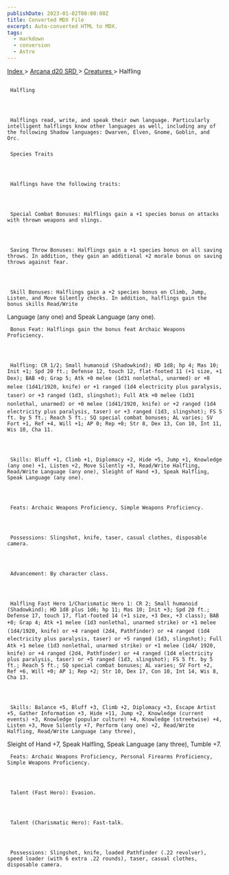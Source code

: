 ```yaml
---
publishDate: 2023-01-02T00:00:00Z
title: Converted MDX File
excerpt: Auto-converted HTML to MDX.
tags:
  - markdown
  - conversion
  - Astro
---
```


[
Index
](-index) >
[
Arcana d20 SRD
](arcana-d20-srd-index) >
[
Creatures
](arcana-d20-srd-creatures-index) > Halfling

##

     Halfling




     Halflings read, write, and speak their own language. Particularly intelligent halflings know other languages as well, including any of the following Shadow languages: Dwarven, Elven, Gnome, Goblin, and Orc.

###

     Species Traits




     Halflings have the following traits:




     Special Combat Bonuses: Halflings gain a +1 species bonus on attacks with thrown weapons and slings.




     Saving Throw Bonuses: Halflings gain a +1 species bonus on all saving throws. In addition, they gain an additional +2 morale bonus on saving throws against fear.




     Skill Bonuses: Halflings gain a +2 species bonus on Climb, Jump, Listen, and Move Silently checks. In addition, halflings gain the bonus skills Read/Write

Language (any one) and Speak Language (any one).

     Bonus Feat: Halflings gain the bonus feat Archaic Weapons Proficiency.




     Halfling: CR 1/2; Small humanoid (Shadowkind); HD 1d8; hp 4; Mas 10; Init +1; Spd 20 ft.; Defense 12, touch 12, flat-footed 11 (+1 size, +1 Dex); BAB +0; Grap 5; Atk +0 melee (1d31 nonlethal, unarmed) or +0 melee (1d41/1920, knife) or +1 ranged (1d4 electricity plus paralysis, taser) or +3 ranged (1d3, slingshot); Full Atk +0 melee (1d31 nonlethal, unarmed) or +0 melee (1d41/1920, knife) or +2 ranged (1d4 electricity plus paralysis, taser) or +3 ranged (1d3, slingshot); FS 5 ft. by 5 ft.; Reach 5 ft.; SQ special combat bonuses; AL varies; SV Fort +1, Ref +4, Will +1; AP 0; Rep +0; Str 8, Dex 13, Con 10, Int 11, Wis 10, Cha 11.




     Skills: Bluff +1, Climb +1, Diplomacy +2, Hide +5, Jump +1, Knowledge (any one) +1, Listen +2, Move Silently +3, Read/Write Halfling, Read/Write Language (any one), Sleight of Hand +3, Speak Halfling, Speak Language (any one).




     Feats: Archaic Weapons Proficiency, Simple Weapons Proficiency.




     Possessions: Slingshot, knife, taser, casual clothes, disposable camera.




     Advancement: By character class.




     Halfling Fast Hero 1/Charismatic Hero 1: CR 2; Small humanoid (Shadowkind); HD 1d8 plus 1d6; hp 11; Mas 10; Init +3; Spd 20 ft.; Defense 17, touch 17, flat-footed 14 (+1 size, +3 Dex, +3 class); BAB +0; Grap 4; Atk +1 melee (1d3 nonlethal, unarmed strike) or +1 melee (1d4/1920, knife) or +4 ranged (2d4, Pathfinder) or +4 ranged (1d4 electricity plus paralysis, taser) or +5 ranged (1d3, slingshot); Full Atk +1 melee (1d3 nonlethal, unarmed strike) or +1 melee (1d4/ 1920, knife) or +4 ranged (2d4, Pathfinder) or +4 ranged (1d4 electricity plus paralysis, taser) or +5 ranged (1d3, slingshot); FS 5 ft. by 5 ft.; Reach 5 ft.; SQ special combat bonuses; AL varies; SV Fort +2, Ref +6, Will +0; AP 1; Rep +2; Str 10, Dex 17, Con 10, Int 14, Wis 8, Cha 13.




     Skills: Balance +5, Bluff +3, Climb +2, Diplomacy +3, Escape Artist +5, Gather Information +3, Hide +11, Jump +2, Knowledge (current events) +3, Knowledge (popular culture) +4, Knowledge (streetwise) +4, Listen +3, Move Silently +7, Perform (any one) +2, Read/Write Halfling, Read/Write Language (any three),

Sleight of Hand +7, Speak Halfling, Speak Language (any three), Tumble +7.

     Feats: Archaic Weapons Proficiency, Personal Firearms Proficiency, Simple Weapons Proficiency.




     Talent (Fast Hero): Evasion.




     Talent (Charismatic Hero): Fast-talk.




     Possessions: Slingshot, knife, loaded Pathfinder (.22 revolver), speed loader (with 6 extra .22 rounds), taser, casual clothes, disposable camera.
